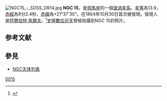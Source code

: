 [[File:NGC15_-_SDSS_DR14.jpg|thumb]]
'''NGC 15'''，是[[飛馬座|飛馬座]]的一個[[漩渦星系|漩渦星系]]。[[星等|星等]]為13.9，[[赤經|赤經]]為9分2.4秒，[[赤緯|赤緯]]為+21°37'30"。在1864年10月30日首次被發現。發現人是[[阿爾伯特·馬爾夫|阿爾伯特·馬爾夫]]。<ref name="Seligman">{{cite web |last1=Seligman |first1=Courtney |title=NGC 15 (= PGC 661) |url=https://cseligman.com/text/atlas/ngc0015.htm |website=Celestial Atlas |access-date=3 October 2018 |archive-date=2018-10-03 |archive-url=https://web.archive.org/web/20181003141354/https://cseligman.com/text/atlas/ngc0015.htm }}</ref>[[史隆數位巡天|史隆數位巡天]]曾經拍攝到NGC 15的照片。

==参考文献==
{{reflist}}

== 參見 ==
* [[NGC天体列表|NGC天体列表]]

{{Catalogs|NGC=15}}

[[Category:飞马座NGC天体|0015]]